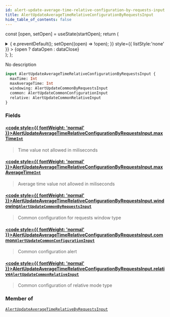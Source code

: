 ```yaml
---
id: alert-update-average-time-relative-configuration-by-requests-input
title: AlertUpdateAverageTimeRelativeConfigurationByRequestsInput
hide_table_of_contents: false
---
```






const [open, setOpen] = useState(startOpen);
return (
<details {...(open ? { open: true } : {})} className="details" style={{ border:'none', boxShadow:'none', background:'var(--ifm-background-color)' }}>
<summary
onClick={(e) => {
e.preventDefault();
setOpen((open) => !open);
}}
style={{ listStyle:'none' }} >
{open ? dataOpen : dataClose}
</summary>
{open && children}
</details>
);
};

No description

```graphql
input AlertUpdateAverageTimeRelativeConfigurationByRequestsInput {
  maxTime: Int
  maxAverageTime: Int
  windowing: AlertUpdateCommonByRequestsInput
  common: AlertUpdateCommonConfigurationInput
  relative: AlertUpdateCommonRelativeInput
}
```

### Fields

#### [<code style={{ fontWeight: 'normal' }}>AlertUpdateAverageTimeRelativeConfigurationByRequestsInput.<b>maxTime</b></code>](#)<Bullet />[`Int`](/api/scalars/int) <Badge class="badge badge--secondary" text="scalar"/>

> Time value not allowed in miliseconds

#### [<code style={{ fontWeight: 'normal' }}>AlertUpdateAverageTimeRelativeConfigurationByRequestsInput.<b>maxAverageTime</b></code>](#)<Bullet />[`Int`](/api/scalars/int) <Badge class="badge badge--secondary" text="scalar"/>

> Average time value not allowed in miliseconds

#### [<code style={{ fontWeight: 'normal' }}>AlertUpdateAverageTimeRelativeConfigurationByRequestsInput.<b>windowing</b></code>](#)<Bullet />[`AlertUpdateCommonByRequestsInput`](/api/inputs/alert-update-common-by-requests-input) <Badge class="badge badge--secondary" text="input"/>

> Common configuration for requests window type

#### [<code style={{ fontWeight: 'normal' }}>AlertUpdateAverageTimeRelativeConfigurationByRequestsInput.<b>common</b></code>](#)<Bullet />[`AlertUpdateCommonConfigurationInput`](/api/inputs/alert-update-common-configuration-input) <Badge class="badge badge--secondary" text="input"/>

> Common configuration alert

#### [<code style={{ fontWeight: 'normal' }}>AlertUpdateAverageTimeRelativeConfigurationByRequestsInput.<b>relative</b></code>](#)<Bullet />[`AlertUpdateCommonRelativeInput`](/api/inputs/alert-update-common-relative-input) <Badge class="badge badge--secondary" text="input"/>

> Common configuration of relative mode type

### Member of

[`AlertUpdateAverageTimeRelativeByRequestsInput`](/api/inputs/alert-update-average-time-relative-by-requests-input) <Badge class="badge badge--secondary" text="input"/>
